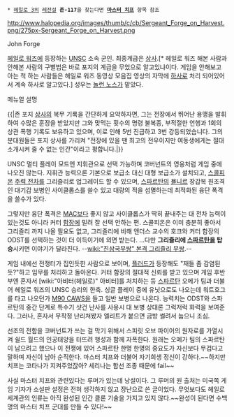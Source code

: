 * [[헤일로 3]]의 [[레전설]] '''존-117'''을 찾는다면 '''[[마스터 치프]]''' 항목 참조

http://www.halopedia.org/images/thumb/c/cb/Sergeant_Forge_on_Harvest.png/275px-Sergeant_Forge_on_Harvest.png

John Forge

[[헤일로 워즈]]에 등장하는 [[UNSC]] 소속 군인. 최종계급은 [[상사]].[* 헤일로 워즈 해본 사람과 안해본 사람의 구별법은 바로 포지의 계급을 무었으로 알고있냐이다. 게임을 안해보고 아는 척 하는 사람들은 헤일로 워즈 동영상 모음집 영상의 자막에 [[하사]]로 처리 되어있어서 계속 하사로 알고있다.] 성우는 [[놀런 노스]]가 맡았다.

메뉴얼 설명

{{|존 포지 [[상사]]의 복무 기록을 간단하게 요약하자면, 그는 전장에서 뛰어난 용맹을 발휘하여 수많은 훈장을 받았지만 그와 맞먹는 횟수의 명령 불복종, 부적절한 언행과 1회의 상관 폭행 기록도 보유하고 있으며, 이로 인해 5번 진급하고 3번 강등되었습니다. 그의 분대원들은 포지 상사를 가리켜 "전장에 있을 땐 최고의 전우이지만 여동생에게는 절대 소개시켜 줄 수 없는 인간"이라고 평합니다.|}}

UNSC 멀티 플레이 모드엔 지휘관으로 선택 가능하며 코버넌트의 영웅처럼 게임 중에 나오진 않는다. 지휘관 능력으론 기본으로 보급소 대신 대형 보급소가 설치되고, [[스콜피온]] [[주력 전차]]를 그리즐리로 업그레이드 할 수 있으며, [[스파르탄]]의 [[묠니르]] 장갑복 원조격인 대기갑 보병인 사이클롭스를 쓸수 있고 대량의 적을 섬멸하는데 최적화된 융단 폭격을 쓸수가 있다. 

그렇지만 융단 폭격은 [[MAC]]보다 좋지 않고 사이클롭스가 딱히 끝내주는 대 전차 능력이 있는것도 아니라 커터 [[함장]]에 밀려 잘 선택 안하는 편. 스콜피온은 이미 충분히 좋아서 그리즐리 까지 나올 필요도 없고, 그리즐리에 비해 앤더스 교수의 호크와 커터 함장의 ODST를 선택하는 것이 더 이득이기에 외면 받는다.
...다만 '''그리즐리에 [[스파르탄]]을 탑승'''시키면 이야기가 달라진다. --[[wiki:"진삼국무쌍" 본격 그리즐리 무쌍]].--

게임 내에선 전쟁터가 집인듯한 사람으로 보이며, [[플러드]]가 등장해도 "재들 좀 감염된듯?"하고 임무를 처리하고 돌아온다. 커터 함장의 절대적 신뢰를 받고 있으며 게임 후반부엔 혼자서 [wiki:"아비터(헤일로)" 아비터]를 처치하는 등 [[스파르탄]] 오메가 팀과 더불어 헤일로 워즈의 UNSC 승리의 한축. 싱글 플레이 중에 유닛으로도 나오는데 워트호그를 타고 나오던가 [[M90 CAWS]]을 들고 일반 보병으로 나온다. 능력치는 ODST와 스파르탄의 중간 단계로 특수기 샷건 난사를 사용시 대 보병 상대론 그럭저럭 화력을 보여준다. 그러나, 혼자서 무작정 난리쳐봤자 엘리트가 붙으면 금방 썰려서 눕으니 조심.

선조의 전함을 코버넌트가 쓰는 걸 막기 위해서 스피릿 오브 파이어의 원자로를 가열시켜 쉴드 월드의 인공태양을 터뜨려 행성과 함께 자폭한다. 원래는 오메가 팀의 스파르탄이 남으려고 했으나 이 전쟁에 있어 스파르탄 한명 한명의 중요도가 자신보다 무겁다고 말하며 자신이 남아 순직한다. 마스터 치프와 더불어 자기희생 정신이 강하다.~~하지만 치프는 코타나가 지켜주었잖아? 세리나는 함선 조종 때문에 fail~~

사실 마스터 치프와 관련있다는 루머가 있는데 낭설이다. 그 루머의 원 출처는 미국쪽 게임 기자가 소설판 설정은 전혀 생각하지 않고 장난으로 쓴 글이었다. 무엇보다도 헤일로 세계관의 인류는 아직 완성된 인간 클론 기술을 가지고 있지 않다.~~완성이 된다면 수백명의 마스터 치프 군대를 만들 수 있다!~~
